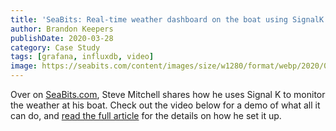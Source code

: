 ```yaml
---
title: 'SeaBits: Real-time weather dashboard on the boat using SignalK + Grafana'
author: Brandon Keepers
publishDate: 2020-03-28
category: Case Study
tags: [grafana, influxdb, video]
image: https://seabits.com/content/images/size/w1280/format/webp/2020/03/Grafana.png
---
```


Over on [SeaBits.com](https://seabits.com/real-time-weather-from-the-boat/), Steve Mitchell shares how he uses Signal K to monitor the weather at his boat.
Check out the video below for a demo of what all it can do, and [read the full article](https://seabits.com/real-time-weather-from-the-boat/) for the details on how he set it up.

<YouTube videoId="TAAx7uZQ6kg" />
